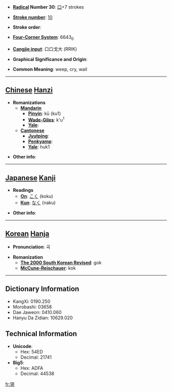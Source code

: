 * '''[[Wiktionary:Chinese radical index| Radical]] Number 30''': [[Wiktionary:Chinese radical index 口|口]]+7 strokes

* '''[[Wiktionary:Chinese total strokes index|Stroke number]]''': [[Wiktionary:Chinese total strokes index 10|10]]

* '''Stroke order''': 

* '''[[Wiktionary:Chinese four corner index|Four-Corner System]]''': 6643<sub>0</sub>

* '''[[Wiktionary:Chinese Cangjie index|Cangjie input]]''': 口口戈大 (RRIK)

* '''Graphical Significance and Origin''': 

* '''Common Meaning''': weep, cry, wail

----

== [[Chinese]] [[Hanzi]] ==

* '''Romanizations'''
** '''[[Mandarin]]'''
*** '''[[Pinyin]]''': kū (ku1)
*** '''[[Wade-Giles]]''': k'u<sup>1</sup>
*** '''[[Yale]]''': 
** '''[[Cantonese]]'''
*** '''[[Jyutping]]''':
*** '''[[Penkyamp]]''': 
*** '''[[Yale]]''': huk1

* '''Other info''': 

----

== [[Japanese]] [[Kanji]] ==

* '''Readings'''
** '''[[On]]''': [[こく]] (koku)
** '''[[Kun]]''': [[なく]] (naku)

* '''Other info''':  

----

== [[Korean]] [[Hanja]] ==

* '''Pronunciation''': 곡

* '''Romanization'''
** '''[[The 2000 South Korean Revised Romanization|The 2000 South Korean Revised]]''': gok
** '''[[McCune-Reischauer]]''': kok

----

== Dictionary Information ==

* KangXi: 0190.250
* Morobashi: 03658
* Dae Jaweon: 0410.060
* Hanyu Da Zidian: 10629.020

== Technical Information ==

* '''Unicode''':
** Hex: 54ED
** Decimal: 21741
* '''Big5''':
** Hex: ADFA
** Decimal: 44538

[[fr:哭]]